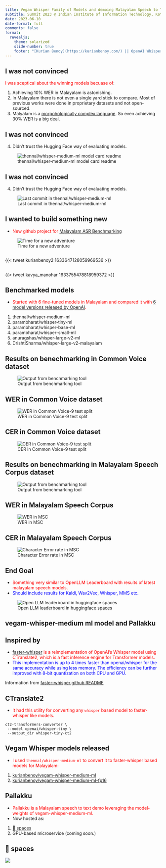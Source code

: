 ```yaml
---
title: Vegam Whisper Family of Models and demoing Malayalam Speech to Text
subtitle: Summit 2023 @ Indian Institute of Information Technology, Kottayam (IIIT-K)
date: 2023-06-10
date-format: full
comments: false
format:
  revealjs:
    theme: solarized
    slide-number: true
    footer: "[Kurian Benoy](https://kurianbenoy.com/) || OpenAI Whisper’s amazing power to do fine-tuning demonstrated on Malayalam"
---
```


## I was not convinced

<span style="color:red">I was sceptical about the winning models becuase of</span>:

::: {.incremental}

1. Achieving 10% WER in Malayalam is astonishing.
2. In Malayalam there is not even a single yard stick to compare. Most of
previous works were done in proprietary datasets and not open-sourced.
3. Malyalam is a [morpohologically complex language](https://kavyamanohar.com/documents/tsd_morph_complexity_ml.pdf). So even achieving 30% WER
is a big deal.

:::

## I was not convinced {.scrollable}

4. Didn't trust the Hugging Face way of evaluating models.

![thennal/whisper-medium-ml model card readme](../fossasia2023/thennal_model_card.png)


## I was not convinced {.scrollable}

4. Didn't trust the Hugging Face way of evaluating models.

![Last commit in thennal/whisper-medium-ml](../fossasia2023/thennal_commit.png)

## I wanted to build something new

- <span style="color:red">New github project for [Malayalam ASR Benchmarking](https://github.com/kurianbenoy/malayalam_asr_benchmarking)</span>

![Time for a new adventure](../fossasia2023/adventure_talk.jpg)

##

{{< tweet kurianbenoy2 1633647128059969536 >}}

##

{{< tweet kavya_manohar 1633755478818959372 >}}

## Benchmarked models

- <span style="color:red">Started with 6 fine-tuned models in Malayalam and compared it with [6 model versions released by OpenAI](https://github.com/openai/whisper).</span>

1. thennal/whisper-medium-ml
2. parambharat/whisper-tiny-ml
3. parambharat/whisper-base-ml
4. parambharat/whisper-small-ml
5. anuragshas/whisper-large-v2-ml
6. DrishtiSharma/whisper-large-v2-malayalam

## Results on benechmarking in Common Voice dataset

![Output from benchmarking tool](https://user-images.githubusercontent.com/24592806/230587218-96f1c95b-abaf-4c09-866c-0538d7105239.png)

## WER in Common Voice dataset

![WER in Common Voice-9 test split](https://user-images.githubusercontent.com/24592806/230526272-cadd5443-5316-40e1-a356-46c993cb174d.png)

## CER in Common Voice dataset

![CER in Common Voice-9 test split](https://user-images.githubusercontent.com/24592806/230526282-f6018629-1aa0-4c6c-9b9a-66b4f04e3355.png)

## Results on benechmarking in Malayalam Speech Corpus dataset

![Output from benchmarking tool](https://user-images.githubusercontent.com/24592806/230657721-4e98b75b-4641-4047-8d51-5bd098b76fc8.png)

## WER in Malayalam Speech Corpus

![WER in MSC](https://user-images.githubusercontent.com/24592806/230658615-5db73907-764f-42db-8f2c-88f1089ac1ea.png)

## CER in Malayalam Speech Corpus

![Character Error rate in MSC](https://user-images.githubusercontent.com/24592806/230658625-d3a9541c-facf-4f4c-83f8-f93ffa4c5c7a.png)

## End Goal

- <span style="color:red">Something very similar to OpenLLM Leaderboard with results of latest malayalam speech models.</span>
- <span style="color:blue">Should include results for Kaldi, Wav2Vec, Whisper, MMS etc.</span>

![Open LLM leaderboard in [huggingface spaces](https://huggingface.co/spaces/HuggingFaceH4/open_llm_leaderboard)](openllm.png)

## vegam-whisper-medium ml model and Pallakku

## Inspired by

::: {.incremental}
- <span style="color:red">[faster-whisper](https://github.com/guillaumekln/faster-whisper) is a reimplementation of OpenAI's Whisper model using CTranslate2, which is a fast inference engine for Transformer models.</span>
- <span style="color:blue">This implementation is up to 4 times faster than openai/whisper for the same accuracy while using less memory. The efficiency can be further improved with 8-bit quantization on both CPU and GPU.</span>
:::

::: aside
Information from [faster-whisper github README](https://github.com/guillaumekln/faster-whisper)
:::

## CTranslate2

- <span style="color:red">It had this utility for converting any `whisper` based model to faster-whisper like models.</span>

```shell
ct2-transformers-converter \
 --model openai/whisper-tiny \
 --output_dir whisper-tiny-ct2
```

## Vegam Whisper models released

- <span style="color:red">I used `thennal/whisper-medium-ml` to convert it to faster-whisper based models for Malayalam:</span>

1. [kurianbenoy/vegam-whisper-medium-ml](https://huggingface.co/kurianbenoy/vegam-whisper-medium-ml)
1. [kurianbenoy/vegam-whisper-medium-ml-fp16](https://huggingface.co/kurianbenoy/vegam-whisper-medium-ml-fp16)

## Pallakku

- <span style="color:red">Pallakku is a Malayalam speech to text demo leveraging the model-weights of vegam-whisper-medium-ml.</span>
- Now hosted as:

1. [🤗 spaces](https://huggingface.co/spaces/kurianbenoy/Pallakku)
2. GPU-based microservice (coming soon.)

## 🤗 spaces

![](pallakku.png)

